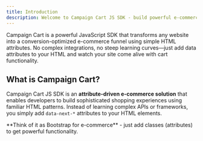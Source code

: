 ```yaml
---
title: Introduction
description: Welcome to Campaign Cart JS SDK - build powerful e-commerce funnels with simple HTML attributes
---
```



Campaign Cart is a powerful JavaScript SDK that transforms any website into a conversion-optimized e-commerce funnel using simple HTML attributes. No complex integrations, no steep learning curves—just add data attributes to your HTML and watch your site come alive with cart functionality.

## What is Campaign Cart?

Campaign Cart JS SDK is an **attribute-driven e-commerce solution** that enables developers to build sophisticated shopping experiences using familiar HTML patterns. Instead of learning complex APIs or frameworks, you simply add `data-next-*` attributes to your HTML elements.

<Aside type="tip">
**Think of it as Bootstrap for e-commerce** - just add classes (attributes) to get powerful functionality.
</Aside>

